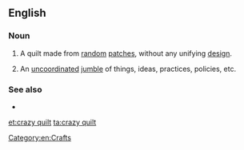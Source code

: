 ==English==

===Noun===
{{en-noun|head=[[crazy]] [[quilt]]}}

# A quilt made from [[random]] [[patch]]es, without any unifying [[design]].
# {{label|en|figuratively|by extension}} An [[uncoordinated]] [[jumble]] of things, ideas, practices, policies, etc.

===See also===
* {{l|en|patchwork quilt}}

[[Category:en:Crafts]]

[[et:crazy quilt]]
[[ta:crazy quilt]]